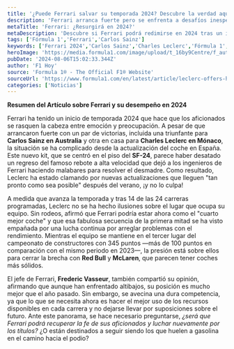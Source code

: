 ```yaml
---
title: '¿Puede Ferrari salvar su temporada 2024? Descubre la verdad aquí!'
description: 'Ferrari arranca fuerte pero se enfrenta a desafíos inesperados en 2024. ¿Podrán Sainz y Leclerc recuperar la fe de los aficionados y pelear por el título?'
metaTitle: 'Ferrari: ¿Resurgirá en 2024?'
metaDescription: 'Descubre si Ferrari podrá redimirse en 2024 tras un inicio prometedor y nuevos desafíos en la pista.'
tags: ['Fórmula 1','Ferrari','Carlos Sainz']
keywords: ['Ferrari 2024','Carlos Sainz','Charles Leclerc','Fórmula 1','desempeño Ferrari']
heroImage: 'https://media.formula1.com/image/upload/t_16by9Centre/f_auto/q_auto/v1721484369/trackside-images/2024/F1_Grand_Prix_of_Hungary___Qualifying/2162786402.jpg'
pubDate: '2024-08-06T15:02:33.344Z'
author: 'F1 Hoy'
source: 'Formula 1® - The Official F1® Website'
sourceUrl: 'https://www.formula1.com/en/latest/article/leclerc-offers-honest-assessment-of-where-ferrari-stand-midway-through-2024.29JPhZHPxhtgz78xGy2jBI'
categories: ['Noticias']
---
```

**Resumen del Artículo sobre Ferrari y su desempeño en 2024**

Ferrari ha tenido un inicio de temporada 2024 que hace que los aficionados se rasquen la cabeza entre emoción y preocupación. A pesar de que arrancaron fuerte con un par de victorias, incluida una triunfante para **Carlos Sainz en Australia** y otra en casa para **Charles Leclerc en Mónaco**, la situación se ha complicado desde la actualización del coche en España. Este nuevo kit, que se centró en el piso del **SF-24**, parece haber desatado un regreso del famoso rebote a alta velocidad que dejó a los ingenieros de Ferrari haciendo malabares para resolver el desmadre. Como resultado, Leclerc ha estado clamando por nuevas actualizaciones que lleguen "tan pronto como sea posible" después del verano, ¡y no lo culpa!

A medida que avanza la temporada y tras 14 de las 24 carreras programadas, Leclerc no se ha hecho ilusiones sobre el lugar que ocupa su equipo. Sin rodeos, afirmó que Ferrari podría estar ahora como el "cuarto mejor coche" y que esa fabulosa secuencia de la primera mitad se ha visto empañada por una lucha continua por arreglar problemas con el rendimiento. Mientras el equipo se mantiene en el tercer lugar del campeonato de constructores con 345 puntos —más de 100 puntos en comparación con el mismo periodo en 2023—, la presión está sobre ellos para cerrar la brecha con **Red Bull** y **McLaren**, que parecen tener coches más sólidos.

El jefe de Ferrari, **Frederic Vasseur**, también compartió su opinión, afirmando que aunque han enfrentado altibajos, su posición es mucho mejor que el año pasado. Sin embargo, se avecina una dura competencia, ya que lo que se necesita ahora es hacer el mejor uso de los recursos disponibles en cada carrera y no dejarse llevar por suposiciones sobre el futuro. Ante este panorama, se hace necesario preguntarse, *¿será que Ferrari podrá recuperar la fe de sus aficionados y luchar nuevamente por los títulos?* ¿O están destinados a seguir siendo los que huelen a gasolina en el camino hacia el podio?


